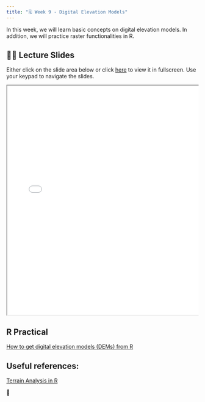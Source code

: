 ```yaml
---
title: "🗓️ Week 9 - Digital Elevation Models"
---
```


In this week, we will learn basic concepts on digital elevation models. In addition, we will practice raster functionalities in R.

## 👨‍🏫 Lecture Slides 

Either click on the slide area below or click [here](slides.qmd) to view it in fullscreen.
Use your keypad to navigate the slides.

<div class="container" style="position: relative;overflow: hidden;width: 100%;min-height:600px;">
<iframe src="slides.html" style="position=absolute;top: 0;left: 0;bottom: 0;right: 0;width: 100%;min-height:600px;"></iframe>
</div>


## R Practical

[How to get digital elevation models (DEMs) from R](https://rpubs.com/ials2un/otro_dem)

## Useful references:

[Terrain Analysis in R](https://zia207.quarto.pub/digital-terrain-analysis.html)

🎥 





